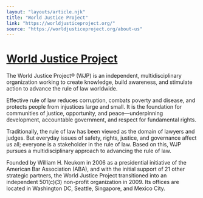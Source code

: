 ```yaml
---
layout: "layouts/article.njk"
title: "World Justice Project"
link: "https://worldjusticeproject.org/"
source: "https://worldjusticeproject.org/about-us"
---
```


# [World Justice Project](https://worldjusticeproject.org/)

The World Justice Project® (WJP) is an independent, multidisciplinary organization working to create knowledge, build awareness, and stimulate action to advance the rule of law worldwide.

Effective rule of law reduces corruption, combats poverty and disease, and protects people from injustices large and small. It is the foundation for communities of justice, opportunity, and peace—underpinning development, accountable government, and respect for fundamental rights.

Traditionally, the rule of law has been viewed as the domain of lawyers and judges. But everyday issues of safety, rights, justice, and governance affect us all; everyone is a stakeholder in the rule of law. Based on this, WJP pursues a multidisciplinary approach to advancing the rule of law. 

Founded by William H. Neukom in 2006 as a presidential initiative of the American Bar Association (ABA), and with the initial support of 21 other strategic partners, the World Justice Project transitioned into an independent 501(c)(3) non-profit organization in 2009. Its offices are located in Washington DC, Seattle, Singapore, and Mexico City.